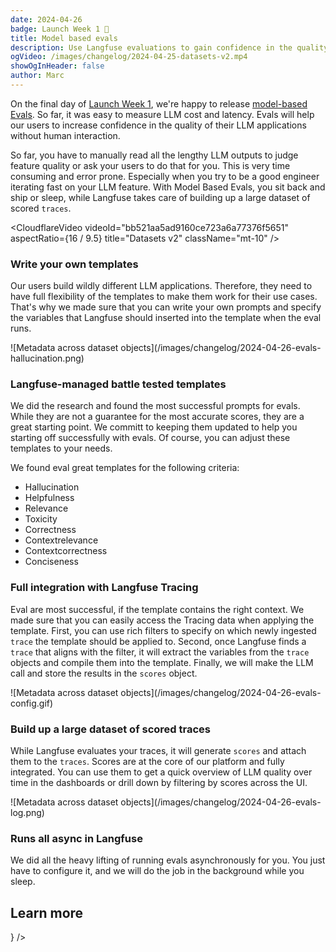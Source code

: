 ```yaml
---
date: 2024-04-26
badge: Launch Week 1 🚀
title: Model based evals
description: Use Langfuse evaluations to gain confidence in the quality of your LLM application.
ogVideo: /images/changelog/2024-04-25-datasets-v2.mp4
showOgInHeader: false
author: Marc
---
```



<ChangelogHeader />

On the final day of [Launch Week 1](/blog/launch-week-1), we're happy to release [model-based Evals](/docs/scores/model-based-evals/). So far, it was easy to measure LLM cost and latency. Evals will help our users to increase confidence in the quality of their LLM applications without human interaction.

So far, you have to manually read all the lengthy LLM outputs to judge feature quality or ask your users to do that for you. This is very time consuming and error prone. Especially when you try to be a good engineer iterating fast on your LLM feature.
With Model Based Evals, you sit back and ship or sleep, while Langfuse takes care of building up a large dataset of scored `traces`.

<CloudflareVideo
  videoId="bb521aa5ad9160ce723a6a77376f5651"
  aspectRatio={16 / 9.5}
  title="Datasets v2"
  className="mt-10"
/>

### Write your own templates

Our users build wildly different LLM applications. Therefore, they need to have full flexibility of the templates to make them work for their use cases. That's why we made sure that you can write your own prompts and specify the variables that Langfuse should inserted into the template when the eval runs.

<Frame border className="max-w-2xl">
  ![Metadata across dataset
  objects](/images/changelog/2024-04-26-evals-hallucination.png)
</Frame>



### Langfuse-managed battle tested templates

We did the research and found the most successful prompts for evals. While they are not a guarantee for the most accurate scores, they are a great starting point. We committ to keeping them updated to help you starting off successfully with evals. Of course, you can adjust these templates to your needs.

We found eval great templates for the following criteria:
- Hallucination
- Helpfulness
- Relevance
- Toxicity
- Correctness
- Contextrelevance
- Contextcorrectness
- Conciseness


### Full integration with Langfuse Tracing

Eval are most successful, if the template contains the right context. We made sure that you can easily access the Tracing data when applying the template. 
First, you can use rich filters to specify on which newly ingested `trace` the template should be applied to. 
Second, once Langfuse finds a `trace` that aligns with the filter, it will extract the variables from the `trace` objects and compile them into the template. Finally, we will make the LLM call and store the results in the `scores` object.

<Frame  border className="max-w-2xl">
  ![Metadata across dataset
  objects](/images/changelog/2024-04-26-evals-config.gif)
</Frame>



### Build up a large dataset of scored traces

While Langfuse evaluates your traces, it will generate `scores` and attach them to the `traces`. Scores are at the core of our platform and fully integrated. You can use them to get a quick overview of LLM quality over time in the dashboards or drill down by filtering by scores across the UI.

<Frame  border className="max-w-2xl">
  ![Metadata across dataset
  objects](/images/changelog/2024-04-26-evals-log.png)
</Frame>


### Runs all async in Langfuse

We did all the heavy lifting of running evals asynchronously for you. You just have to configure it, and we will do the job in the background while you sleep.


## Learn more


<Cards num={2}>
  <Card title="Model based evals docs" href="/docs/scores/model-based-evals/" icon={<Book />} />
</Cards>
